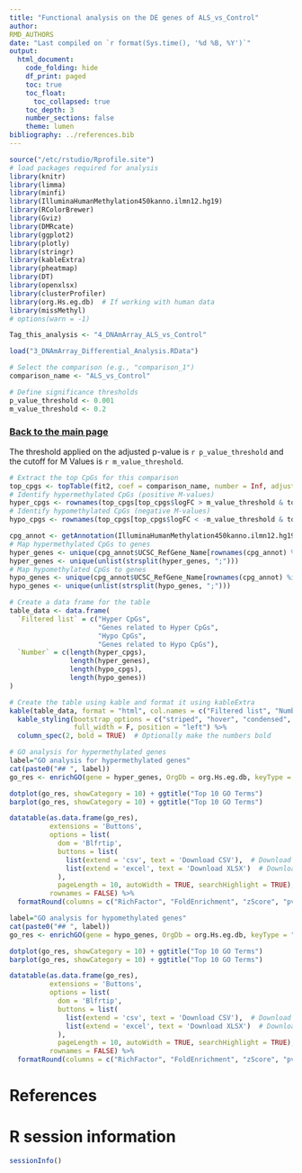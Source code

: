 ```yaml
---
title: "Functional analysis on the DE genes of ALS_vs_Control"
author:
RMD_AUTHORS
date: "Last compiled on `r format(Sys.time(), '%d %B, %Y')`"
output:
  html_document:
    code_folding: hide
    df_print: paged
    toc: true
    toc_float:
      toc_collapsed: true
    toc_depth: 3
    number_sections: false
    theme: lumen
bibliography: ../references.bib
---
```


```r
source("/etc/rstudio/Rprofile.site")
# load packages required for analysis
library(knitr)
library(limma)
library(minfi)
library(IlluminaHumanMethylation450kanno.ilmn12.hg19)
library(RColorBrewer)
library(Gviz)
library(DMRcate)
library(ggplot2)
library(plotly)
library(stringr)
library(kableExtra)
library(pheatmap)
library(DT)
library(openxlsx)
library(clusterProfiler)
library(org.Hs.eg.db)  # If working with human data
library(missMethyl)
# options(warn = -1)

Tag_this_analysis <- "4_DNAmArray_ALS_vs_Control"

load("3_DNAmArray_Differential_Analysis.RData")

# Select the comparison (e.g., "comparison_1")
comparison_name <- "ALS_vs_Control"

# Define significance thresholds
p_value_threshold <- 0.001
m_value_threshold <- 0.2
```

### [Back to the main page](../Analysis_Report_DNAmArray.html)

The threshold applied on the adjusted p-value is `r p_value_threshold` and the cutoff for M Values is `r m_value_threshold`.

```r

# Extract the top CpGs for this comparison
top_cpgs <- topTable(fit2, coef = comparison_name, number = Inf, adjust.method = "BH")
# Identify hypermethylated CpGs (positive M-values)
hyper_cpgs <- rownames(top_cpgs[top_cpgs$logFC > m_value_threshold & top_cpgs$adj.P.Val < p_value_threshold, ])
# Identify hypomethylated CpGs (negative M-values)
hypo_cpgs <- rownames(top_cpgs[top_cpgs$logFC < -m_value_threshold & top_cpgs$adj.P.Val < p_value_threshold, ])

cpg_annot <- getAnnotation(IlluminaHumanMethylation450kanno.ilmn12.hg19)
# Map hypermethylated CpGs to genes
hyper_genes <- unique(cpg_annot$UCSC_RefGene_Name[rownames(cpg_annot) %in% hyper_cpgs])
hyper_genes <- unique(unlist(strsplit(hyper_genes, ";")))
# Map hypomethylated CpGs to genes
hypo_genes <- unique(cpg_annot$UCSC_RefGene_Name[rownames(cpg_annot) %in% hypo_cpgs])
hypo_genes <- unique(unlist(strsplit(hypo_genes, ";")))

# Create a data frame for the table
table_data <- data.frame(
  `Filtered list` = c("Hyper CpGs", 
                      "Genes related to Hyper CpGs", 
                      "Hypo CpGs", 
                      "Genes related to Hypo CpGs"),
  `Number` = c(length(hyper_cpgs), 
               length(hyper_genes), 
               length(hypo_cpgs), 
               length(hypo_genes))
)

# Create the table using kable and format it using kableExtra
kable(table_data, format = "html", col.names = c("Filtered list", "Number")) %>%
  kable_styling(bootstrap_options = c("striped", "hover", "condensed", "responsive"), 
                full_width = F, position = "left") %>%
  column_spec(2, bold = TRUE)  # Optionally make the numbers bold
```


```r
# GO analysis for hypermethylated genes
label="GO analysis for hypermethylated genes"
cat(paste0("## ", label))
go_res <- enrichGO(gene = hyper_genes, OrgDb = org.Hs.eg.db, keyType = "SYMBOL", ont = "BP")

dotplot(go_res, showCategory = 10) + ggtitle("Top 10 GO Terms")
barplot(go_res, showCategory = 10) + ggtitle("Top 10 GO Terms")

datatable(as.data.frame(go_res), 
          extensions = 'Buttons', 
          options = list(
            dom = 'Blfrtip',
            buttons = list(
              list(extend = 'csv', text = 'Download CSV'),  # Download CSV button
              list(extend = 'excel', text = 'Download XLSX')  # Download XLSX button
            ),
            pageLength = 10, autoWidth = TRUE, searchHighlight = TRUE), 
          rownames = FALSE) %>%
  formatRound(columns = c("RichFactor", "FoldEnrichment", "zScore", "pvalue", "p.adjust", "qvalue"), digits = 4)
```

```r
label="GO analysis for hypomethylated genes"
cat(paste0("## ", label))
go_res <- enrichGO(gene = hypo_genes, OrgDb = org.Hs.eg.db, keyType = "SYMBOL", ont = "BP")

dotplot(go_res, showCategory = 10) + ggtitle("Top 10 GO Terms")
barplot(go_res, showCategory = 10) + ggtitle("Top 10 GO Terms")

datatable(as.data.frame(go_res), 
          extensions = 'Buttons', 
          options = list(
            dom = 'Blfrtip',
            buttons = list(
              list(extend = 'csv', text = 'Download CSV'),  # Download CSV button
              list(extend = 'excel', text = 'Download XLSX')  # Download XLSX button
            ),
            pageLength = 10, autoWidth = TRUE, searchHighlight = TRUE), 
          rownames = FALSE) %>%
  formatRound(columns = c("RichFactor", "FoldEnrichment", "zScore", "pvalue", "p.adjust", "qvalue"), digits = 4)
```


# References

<div id="refs"></div>

# R session information

```r
sessionInfo()
```